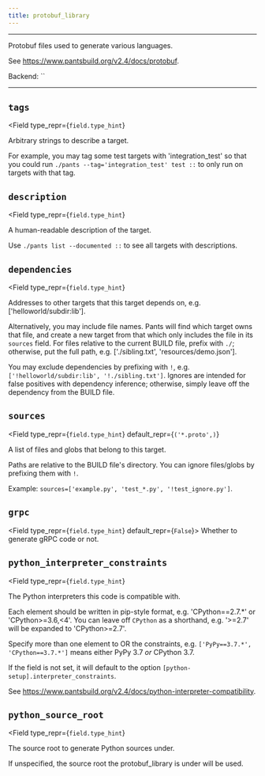 ```yaml
---
title: protobuf_library
---
```



---

Protobuf files used to generate various languages.

See https://www.pantsbuild.org/v2.4/docs/protobuf.

Backend: <span className="color--primary">``</span>

---

<span className={styles.options}>

## `tags`

<Field
    type_repr={`field.type_hint`}
>
Arbitrary strings to describe a target.

For example, you may tag some test targets with &#x27;integration_test&#x27; so that you could run `./pants --tag='integration_test' test ::` to only run on targets with that tag.

</Field>

## `description`

<Field
    type_repr={`field.type_hint`}
>
A human-readable description of the target.

Use `./pants list --documented ::` to see all targets with descriptions.

</Field>

## `dependencies`

<Field
    type_repr={`field.type_hint`}
>
Addresses to other targets that this target depends on, e.g. [&#x27;helloworld/subdir:lib&#x27;].

Alternatively, you may include file names. Pants will find which target owns that file, and create a new target from that which only includes the file in its `sources` field. For files relative to the current BUILD file, prefix with `./`; otherwise, put the full path, e.g. [&#x27;./sibling.txt&#x27;, &#x27;resources/demo.json&#x27;].

You may exclude dependencies by prefixing with `!`, e.g. `['!helloworld/subdir:lib', '!./sibling.txt']`. Ignores are intended for false positives with dependency inference; otherwise, simply leave off the dependency from the BUILD file.

</Field>

## `sources`

<Field
    type_repr={`field.type_hint`}
    default_repr={`('*.proto',)`}
>
A list of files and globs that belong to this target.

Paths are relative to the BUILD file&#x27;s directory. You can ignore files/globs by prefixing them with `!`.

Example: `sources=['example.py', 'test_*.py', '!test_ignore.py']`.

</Field>

## `grpc`

<Field type_repr={`field.type_hint`} default_repr={`False`}>
  Whether to generate gRPC code or not.
</Field>

## `python_interpreter_constraints`

<Field
    type_repr={`field.type_hint`}
>
The Python interpreters this code is compatible with.

Each element should be written in pip-style format, e.g. &#x27;CPython==2.7.\*&#x27; or &#x27;CPython&gt;=3.6,&lt;4&#x27;. You can leave off `CPython` as a shorthand, e.g. &#x27;&gt;=2.7&#x27; will be expanded to &#x27;CPython&gt;=2.7&#x27;.

Specify more than one element to OR the constraints, e.g. `['PyPy==3.7.*', 'CPython==3.7.*']` means either PyPy 3.7 _or_ CPython 3.7.

If the field is not set, it will default to the option `[python-setup].interpreter_constraints`.

See https://www.pantsbuild.org/v2.4/docs/python-interpreter-compatibility.

</Field>

## `python_source_root`

<Field
    type_repr={`field.type_hint`}
>
The source root to generate Python sources under.

If unspecified, the source root the protobuf_library is under will be used.

</Field>

</span>

